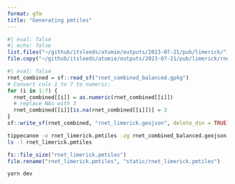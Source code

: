 ```yaml
---
format: gfm
title: "Generating pmtiles"
---
```



```r
#| eval: false
#| echo: false
list.files("~/github/itsleeds/atumie/outputs/2023-07-21/pub/limerick/")
file.copy("~/github/itsleeds/atumie/outputs/2023-07-21/pub/limerick/rnet_combined_balanced.gpkg", ".")
```

```r
#| eval: false
rnet_combined = sf::read_sf("rnet_combined_balanced.gpkg")
# Convert cols 1 to 7 to numeric:
for (i in 1:7) {
  rnet_combined[[i]] = as.numeric(rnet_combined[[i]])
  # replace NAs with 3
  rnet_combined[[i]][is.na(rnet_combined[[i]])] = 3
}
sf::write_sf(rnet_combined, "rnet_limerick.geojson", delete_dsn = TRUE)
```



```bash
tippecanoe -o rnet_limerick.pmtiles -zg rnet_combined_balanced.geojson --force
ls -l rnet_limerick.pmtiles
```

```r
fs::file_size("rnet_limerick.pmtiles")
file.rename("rnet_limerick.pmtiles", "static/rnet_limerick.pmtiles")
```

```bash
yarn dev
```
